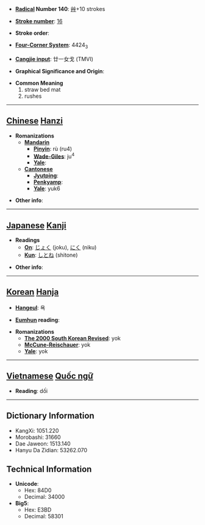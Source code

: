 * '''[[Wiktionary:Chinese radical index| Radical]] Number 140''': [[Wiktionary:Chinese radical index 艸|艸]]+10 strokes

* '''[[Wiktionary:Chinese total strokes index|Stroke number]]''': [[Wiktionary:Chinese total strokes index 16|16]]

* '''Stroke order''': 

* '''[[Wiktionary:Chinese four corner index|Four-Corner System]]''': 4424<sub>3</sub>

* '''[[Wiktionary:Chinese Cangjie index|Cangjie input]]''': 廿一女戈 (TMVI)

* '''Graphical Significance and Origin''': 

* '''Common Meaning'''
*#straw bed mat
*# rushes


----

== [[Chinese]] [[Hanzi]] ==

* '''Romanizations'''
** '''[[Mandarin]]'''
*** '''[[Pinyin]]''': rù (ru4)
*** '''[[Wade-Giles]]''': ju<sup>4</sup>
*** '''[[Yale]]''': 
** '''[[Cantonese]]'''
*** '''[[Jyutping]]''':
*** '''[[Penkyamp]]''': 
*** '''[[Yale]]''': yuk6

* '''Other info''': 

----

== [[Japanese]] [[Kanji]] ==

* '''Readings'''
** '''[[On]]''': [[じょく]] (joku), [[にく]] (niku)
** '''[[Kun]]''': [[しとね]] (shitone)

* '''Other info''':  

----

== [[Korean]] [[Hanja]] ==

* '''[[Hangeul]]''': 욕

* '''[[Eumhun]] reading''': 

* '''Romanizations'''
** '''[[The 2000 South Korean Revised Romanization|The 2000 South Korean Revised]]''': yok
** '''[[McCune-Reischauer]]''': yok
** '''[[Yale]]''': yok


----

== [[Vietnamese]] [[Quốc ngữ]] ==

* '''Reading''': dối

----

== Dictionary Information ==

* KangXi: 1051.220
* Morobashi: 31660
* Dae Jaweon: 1513.140
* Hanyu Da Zidian: 53262.070

== Technical Information ==

* '''Unicode''':
** Hex: 84D0
** Decimal: 34000
* '''Big5''':
** Hex: E3BD
** Decimal: 58301